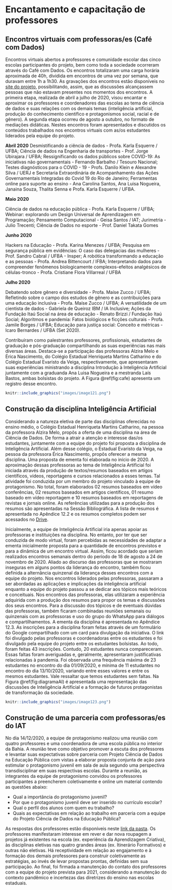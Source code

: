 # Encantamento e capacitação de professores {#encprof}

## Encontros virtuais com professoras/es (Café com Dados)

Encontros virtuais abertos a professores e comunidade escolar das cinco escolas participantes do projeto, bem como toda a sociedade ocorreram através do Café com Dados.  Os encontros totalizaram uma carga horária aproximada de 40h, dividida em encontros de uma vez por semana, que duravam entre 1h a 1h30. As gravações dos encontros estão disponíveis no [site do projeto](https://cienciadedadosep.wixsite.com/cafecomdados), possibilitando, assim, que as discussões alcançassem pessoas que não estavam presentes nos momentos dos encontros. A primeira etapa, realizada de abril a julho de 2020, visou encantar e aproximar os professores e coordenadores das escolas ao tema de ciência de dados e suas relações com os demais temas (inteligência artificial, produção do conhecimento científico e protagonismos social, racial e de gênero). A segunda etapa ocorreu de agosto a outubro, no formato de mediações didáticas. Nestes encontros foram apresentados e discutidos os conteúdos trabalhados nos encontros virtuais com as/os estudantes liderados pela equipe do projeto. 

**Abril 2020**
Desmistificando a ciência de dados - Profa. Karla Esquerre / UFBA; Ciência de dados na Engenharia de transportes - Prof. Jorge Ubirajara / UFBA; Ressignificando os dados públicos sobre COVID-19: As iniciativas não governamentais - Fernando Barbalho / Tesouro Nacional; Testes diagnósticos para o COVID - 19 - Profs. Danilo Klein e Alexandre Silva / UERJ e Secretaria Extraordinária de Acompanhamento das Ações Governamentais Integradas do Covid 19 do Rio de Janeiro; Ferramentas online para suporte ao ensino - Ana Carolina Santos, Ana Luisa Nogueira, Janaina Souza, Thalita Senna e Profa. Karla Esquerre / UFBA.

**Maio 2020**

Ciência de dados na educação pública - Profa. Karla Esquerre / UFBA; Webinar: explorando um Design Universal de Aprendizagem em Programação; Pensamento Computacional - Geisa Santos / IAT; Jurimetria - Julio Trecenti; Ciência de Dados no esporte - Prof. Daniel Takata Gomes 

**Junho 2020**

Hackers na Educação - Profa. Karina Menezes / UFBA; Pesquisa em segurança pública em evidências: O caso das delegacias das mulheres - Prof. Sandro Cabral / UFBA - Insper; A robótica transformando a educação e as pessoas - Profa. Andrea Bittencourt / IFBA; Interpretando dados para compreender fenômenos biologicamente complexos-efeitos analgésicos de células-tronco - Profa. Cristiane Flora Villarreal / UFBA 

**Julho 2020**

Debatendo sobre gênero e diversidade - Profa. Maíse Zucco / UFBA; Refletindo sobre o campo dos estudos de gênero e as contribuições para uma educação inclusiva - Profa. Maíse Zucco / UFBA; A versatilidade de um cientista de dados - Gabriela de Queiroz IBM / IA Inclusive; Ações da Fundação Itaú Social na área de educação - Renato Brizzi / Fundação Itaú Social; Algoritmos e pandemia: Fatos biológicos e ficções culturais - Profa. Jamile Borges / UFBA; Educação para justiça social: Conceito e métricas - Icaro Bernardes / UFBA (Set 2020).

Contribuíram como palestrantes professores, profissionais, estudantes de graduação e pós-graduação compartilhando as suas experiências nas mais diversas áreas. Destaca-se a participação das professoras Alzira Melo e Érica Nascimento, do Colégio Estadual Henriqueta Martins Catharino e do Colégio Estadual Evaristo da Veiga, respectivamente, que apresentaram suas experiências ministrando a disciplina Introdução à Inteligência Artificial juntamente com a graduanda Ana Luisa Nogueira e a mestranda Laís Bastos, ambas bolsistas do projeto. A Figura \@ref(fig:cafe) apresenta um registro desse encontro. 


```r
knitr::include_graphics("images/image121.png")
```

## Construção da disciplina Inteligência Artificial

Considerando a natureza eletiva de parte das disciplinas oferecidas no ensino médio, o Colégio Estadual Henriqueta Martins Catharino, na pessoa da professora Alzira Melo, propôs a oferta de uma disciplina na área de Ciência de Dados. De forma a atrair a atenção e interesse das/os estudantes, juntamente com a equipe do projeto foi proposta a disciplina de Inteligência Artificial. Além desse colégio, o Estadual Evaristo da Veiga, na pessoa da professora Érica Nascimento, propôs oferecer a mesma disciplina. Uma proposta de ementa foi elaborada no início de 2020.
A aproximação dessas professoras ao tema de Inteligência Artificial foi iniciada através da produção de textos/resumos baseados em artigos científicos, vídeos, reportagens e cursos relacionados a esses temas. Tal atividade foi conduzida por um membro do projeto vinculado à equipe de protagonismo. No total, foram elaborados 02 resumos baseados em vídeo conferências, 02 resumos baseados em artigos científicos, 01 resumo baseado em vídeo reportagem e 10 resumos baseados em reportagens de revistas e jornais online. As referências utilizadas para a produção dos resumos são apresentadas na Sessão Bibliográfica.  A lista de resumos é apresentada no Apêndice 12.2 e os resumos completos podem ser acessados no [Drive](https://drive.google.com/drive/folders/1J2h6ljxDrwNOSu66Wzr-V13JCXEHWzHv?usp=sharin).

Inicialmente, a equipe de Inteligência Artificial iria apenas apoiar as professoras e instituições na disciplina. No entanto, por ter que ser conduzida de modo virtual, foram percebidas as necessidades de adaptar a ementa inicialmente proposta para a quantidade de encontros previstos e para a dinâmica de um encontro virtual. Assim, ficou acordado que seriam realizados encontros semanais dentro do período de 18 de agosto a 24 de novembro de 2020. Aliado ao discurso das professoras que se mostraram inseguras em alguns pontos da liderança do encontro, também ficou definida a alternância quinzenal da liderança desses encontros com a equipe do projeto. Nos encontros liderados pelas professoras, passaram a ser abordadas as aplicações e implicações da inteligência artificial enquanto a equipe do projeto passou a se dedicar aos tópicos mais teóricos e conceituais. Nos encontros das professoras, elas utilizaram a experiência adquirida com a produção dos resumos para propor os temas e discussões dos seus encontros. Para a discussão dos tópicos e de eventuais dúvidas das professoras, também ficaram combinadas reuniões semanais ou quinzenais com as professoras e uso do grupo do WhatsApp para diálogos e compartilhamentos. A ementa da disciplina é apresentada no Apêndice 12.3.
As inscrições para a disciplina foram feitas através de um formulário do Google compartilhado com um card para divulgação da iniciativa. O link foi divulgado pelas professoras e coordenadoras entre os estudantes e foi divulgado pela equipe do projeto entre os estudantes bolsistas.
Ao todo, foram feitas 43 inscrições. Contudo, 20 estudantes nunca compareceram. Essas faltas foram averiguadas e, geralmente, apresentaram justificativas relacionadas à pandemia. Foi observada uma frequência máxima de 23 estudantes no encontro do dia 01/09/2020, e mínima de 11 estudantes no encontro do dia 13/10/2020, variando entre esses valores e entre os mesmos estudantes. Vale ressaltar que temos estudantes sem faltas.
Na Figura \@ref(fig:diagramaAI) é apresentada uma representação das discussões de Inteligência Artificial e a formação de futuros protagonistas de transformação da sociedade.

```r
knitr::include_graphics("images/image123.png")
```


## Construção de uma parceria com professoras/es do IAT

No dia 14/12/2020, a equipe de protagonismo realizou uma reunião com quatro professores e uma coordenadora de uma escola pública no interior da Bahia. A reunião teve como objetivo promover a escuta dos professores e levantar suas expectativas sobre parceria com Projeto Ciência de Dados na Educação Pública com vistas a elaborar proposta conjunta de ação para estimular o protagonismo juvenil em sala de aula segundo uma perspectiva transdisciplinar em suas respectivas escolas.
           Durante a reunião, as integrantes da equipe de protagonismo convidou os professores participantes a preencherem coletivamente e online um material contendo as questões abaixo: 
           
 - Qual a importância do protagonismo juvenil?
 - Por que o protagonismo juvenil deve ser inserido no currículo escolar?
 - Qual o perfil dos alunos com quem eu trabalho?
 - Quais as expectativas em relação ao trabalho em parceria com a equipe do Projeto Ciência de Dados na Educação Pública? 
 
 As respostas dos professores estão disponíveis neste  [link da pasta ](https://pad.riseup.net/p/CDnaEP).
Os professores manifestaram interesse em rever e dar nova roupagem a projetos já existentes na escola (ex. experiência da Aprendizagem Criativa), às disciplinas eletivas nas quatro grandes áreas (ex. Itinerário Formativos) e outras não eletivas. Há receptividade em relação ao engajamento e à formação dos demais professores para construir coletivamente as estratégias, ao invés de levar propostas prontas, definidas sem sua participação. 
Ao final, foi firmada a manutenção do contato dos professores com a equipe do projeto prevista para 2021, considerando a  manutenção do contexto pandêmico e incertezas das diretrizes do ensino nas escolas estaduais.